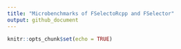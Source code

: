 ```yaml
---
title: "Microbenchmarks of FSelectoRcpp and FSelector"
output: github_document
---
```


```r
knitr::opts_chunk$set(echo = TRUE)
```

